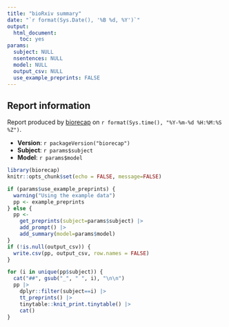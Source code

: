 ```yaml
---
title: "bioRxiv summary"
date: "`r format(Sys.Date(), '%B %d, %Y')`"
output: 
  html_document: 
    toc: yes
params:
  subject: NULL
  nsentences: NULL
  model: NULL
  output_csv: NULL
  use_example_preprints: FALSE
---
```


## Report information

Report produced by [biorecap](https://github.com/stephenturner/biorecap) on `r format(Sys.time(), "%Y-%m-%d %H:%M:%S %Z")`.

- **Version**: `r packageVersion("biorecap")`
- **Subject**: `r params$subject`
- **Model**: `r params$model`


```r
library(biorecap)
knitr::opts_chunk$set(echo = FALSE, message=FALSE)
```

```r
if (params$use_example_preprints) {
  warning("Using the example data")
  pp <- example_preprints
} else {
  pp <- 
    get_preprints(subject=params$subject) |> 
    add_prompt() |> 
    add_summary(model=params$model)
}
if (!is.null(output_csv)) {
  write.csv(pp, output_csv, row.names = FALSE)
}
```


```r
for (i in unique(pp$subject)) {
  cat("##", gsub("_", " ", i), "\n\n")
  pp |> 
    dplyr::filter(subject==i) |> 
    tt_preprints() |> 
    tinytable::knit_print.tinytable() |>
    cat()
}
```

